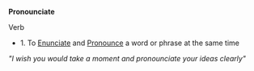 '''Pronounciate'''

Verb

* 1. To [[Enunciate]] and [[Pronounce]] a word or phrase at the same time
''"I wish you would take a moment and pronounciate your ideas clearly"''
{{protologism}}